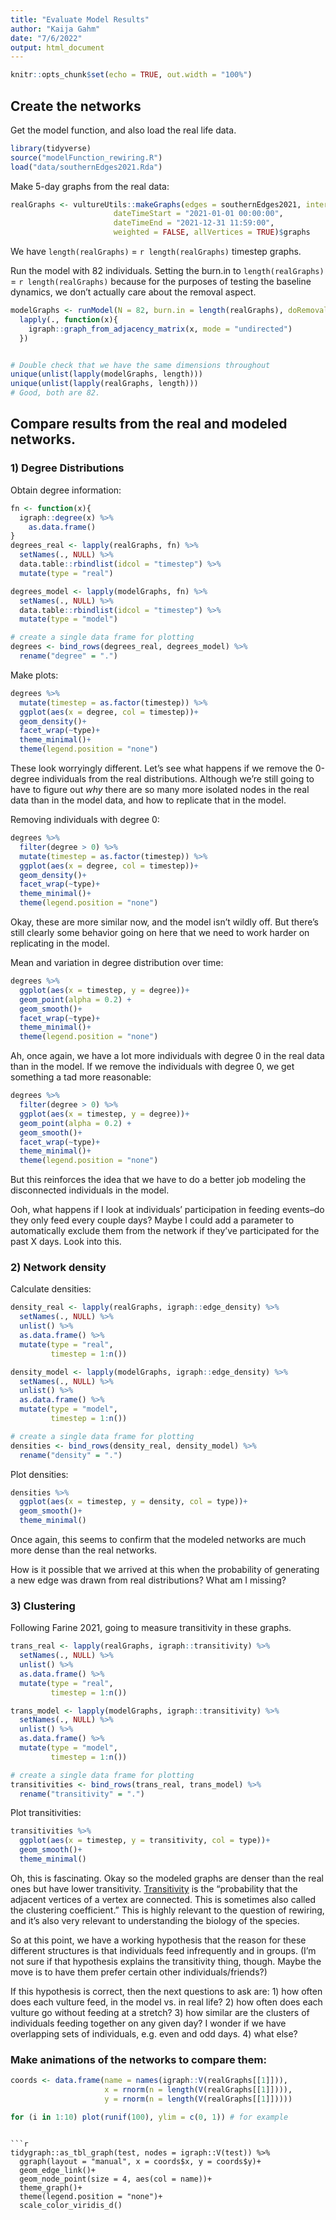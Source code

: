 ```yaml
---
title: "Evaluate Model Results"
author: "Kaija Gahm"
date: "7/6/2022"
output: html_document
---
```


```r
knitr::opts_chunk$set(echo = TRUE, out.width = "100%")
```

## Create the networks

Get the model function, and also load the real life data.

```r
library(tidyverse)
source("modelFunction_rewiring.R")
load("data/southernEdges2021.Rda")
```

Make 5-day graphs from the real data:

```r
realGraphs <- vultureUtils::makeGraphs(edges = southernEdges2021, interval = "5 days", 
                       dateTimeStart = "2021-01-01 00:00:00",
                       dateTimeEnd = "2021-12-31 11:59:00",
                       weighted = FALSE, allVertices = TRUE)$graphs
```

We have `length(realGraphs)` = `r length(realGraphs)` timestep graphs.


Run the model with 82 individuals. Setting the burn.in to `length(realGraphs)` = `r length(realGraphs)` because for the purposes of testing the baseline dynamics, we don't actually care about the removal aspect.

```r
modelGraphs <- runModel(N = 82, burn.in = length(realGraphs), doRemoval = FALSE) %>%
  lapply(., function(x){
    igraph::graph_from_adjacency_matrix(x, mode = "undirected")
  })


# Double check that we have the same dimensions throughout
unique(unlist(lapply(modelGraphs, length)))
unique(unlist(lapply(realGraphs, length)))
# Good, both are 82.
```

## Compare results from the real and modeled networks.

### 1) Degree Distributions

Obtain degree information: 
```r
fn <- function(x){
  igraph::degree(x) %>%
    as.data.frame()
}
degrees_real <- lapply(realGraphs, fn) %>% 
  setNames(., NULL) %>%
  data.table::rbindlist(idcol = "timestep") %>% 
  mutate(type = "real")

degrees_model <- lapply(modelGraphs, fn) %>%
  setNames(., NULL) %>%
  data.table::rbindlist(idcol = "timestep") %>%
  mutate(type = "model")

# create a single data frame for plotting
degrees <- bind_rows(degrees_real, degrees_model) %>%
  rename("degree" = ".")
```

Make plots:


```r
degrees %>%
  mutate(timestep = as.factor(timestep)) %>%
  ggplot(aes(x = degree, col = timestep))+
  geom_density()+
  facet_wrap(~type)+
  theme_minimal()+
  theme(legend.position = "none")
```

These look worryingly different. Let's see what happens if we remove the 0-degree individuals from the real distributions. Although we're still going to have to figure out *why* there are so many more isolated nodes in the real data than in the model data, and how to replicate that in the model.

Removing individuals with degree 0:

```r
degrees %>%
  filter(degree > 0) %>%
  mutate(timestep = as.factor(timestep)) %>%
  ggplot(aes(x = degree, col = timestep))+
  geom_density()+
  facet_wrap(~type)+
  theme_minimal()+
  theme(legend.position = "none")
```

Okay, these are more similar now, and the model isn't wildly off. But there's still clearly some behavior going on here that we need to work harder on replicating in the model.

Mean and variation in degree distribution over time:

```r
degrees %>%
  ggplot(aes(x = timestep, y = degree))+
  geom_point(alpha = 0.2) +
  geom_smooth()+
  facet_wrap(~type)+
  theme_minimal()+
  theme(legend.position = "none")
```

Ah, once again, we have a lot more individuals with degree 0 in the real data than in the model. If we remove the individuals with degree 0, we get something a tad more reasonable:

```r
degrees %>%
  filter(degree > 0) %>%
  ggplot(aes(x = timestep, y = degree))+
  geom_point(alpha = 0.2) +
  geom_smooth()+
  facet_wrap(~type)+
  theme_minimal()+
  theme(legend.position = "none")
```

But this reinforces the idea that we have to do a better job modeling the disconnected individuals in the model.

Ooh, what happens if I look at individuals' participation in feeding events--do they only feed every couple days? Maybe I could add a parameter to automatically exclude them from the network if they've participated for the past X days. Look into this.

### 2) Network density

Calculate densities:

```r
density_real <- lapply(realGraphs, igraph::edge_density) %>% 
  setNames(., NULL) %>%
  unlist() %>%
  as.data.frame() %>%
  mutate(type = "real",
         timestep = 1:n())

density_model <- lapply(modelGraphs, igraph::edge_density) %>%
  setNames(., NULL) %>%
  unlist() %>%
  as.data.frame() %>%
  mutate(type = "model",
         timestep = 1:n())

# create a single data frame for plotting
densities <- bind_rows(density_real, density_model) %>%
  rename("density" = ".")
```

Plot densities:

```r
densities %>%
  ggplot(aes(x = timestep, y = density, col = type))+
  geom_smooth()+
  theme_minimal()
```

Once again, this seems to confirm that the modeled networks are much more dense than the real networks.

How is it possible that we arrived at this when the probability of generating a new edge was drawn from real distributions? What am I missing?

### 3) Clustering

Following Farine 2021, going to measure transitivity in these graphs.

```r
trans_real <- lapply(realGraphs, igraph::transitivity) %>% 
  setNames(., NULL) %>%
  unlist() %>%
  as.data.frame() %>%
  mutate(type = "real",
         timestep = 1:n())

trans_model <- lapply(modelGraphs, igraph::transitivity) %>%
  setNames(., NULL) %>%
  unlist() %>%
  as.data.frame() %>%
  mutate(type = "model",
         timestep = 1:n())

# create a single data frame for plotting
transitivities <- bind_rows(trans_real, trans_model) %>%
  rename("transitivity" = ".")
```

Plot transitivities:

```r
transitivities %>%
  ggplot(aes(x = timestep, y = transitivity, col = type))+
  geom_smooth()+
  theme_minimal()
```

Oh, this is fascinating. Okay so the modeled graphs are denser than the real ones but have lower transitivity. [Transitivity](https://igraph.org/r/doc/transitivity.html) is the "probability that the adjacent vertices of a vertex are connected. This is sometimes also called the clustering coefficient." This is highly relevant to the question of rewiring, and it's also very relevant to understanding the biology of the species.

So at this point, we have a working hypothesis that the reason for these different structures is that individuals feed infrequently and in groups. (I'm not sure if that hypothesis explains the transitivity thing, though. Maybe the move is to have them prefer certain other individuals/friends?)

If this hypothesis is correct, then the next questions to ask are:
1) how often does each vulture feed, in the model vs. in real life?
2) how often does each vulture go without feeding at a stretch?
3) how similar are the clusters of individuals feeding together on any given day? I wonder if we have overlapping sets of individuals, e.g. even and odd days.
4) what else?


### Make animations of the networks to compare them:

```r
coords <- data.frame(name = names(igraph::V(realGraphs[[1]])),
                     x = rnorm(n = length(V(realGraphs[[1]]))),
                     y = rnorm(n = length(V(realGraphs[[1]]))))
```


```r
for (i in 1:10) plot(runif(100), ylim = c(0, 1)) # for example
```
```

```r
tidygraph::as_tbl_graph(test, nodes = igraph::V(test)) %>%
  ggraph(layout = "manual", x = coords$x, y = coords$y)+
  geom_edge_link()+
  geom_node_point(size = 4, aes(col = name))+
  theme_graph()+
  theme(legend.position = "none")+
  scale_color_viridis_d()
```



